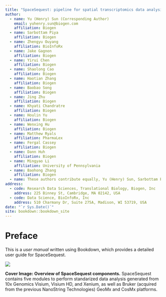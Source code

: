 ```yaml
--- 
title: "SpaceSequest: pipeline for spatial transcriptomics data analysis" 
author:
  - name: Yu (Henry) Sun (Corresponding Author)
    email: yuhenry.sun@biogen.com
    affiliation: Biogen
  - name: Sarbottam Piya
    affiliation: Biogen
  - name: Zhengyu Ouyang
    affiliation: BioInfoRx
  - name: Jake Gagnon
    affiliation: Biogen
  - name: Yirui Chen
    affiliation: Biogen
  - name: Shaolong Cao
    affiliation: Biogen
  - name: Haotian Zhang
    affiliation: Biogen
  - name: Baobao Song
    affiliation: Biogen
  - name: Jing Zhu
    affiliation: Biogen
  - name: Khyati Chandratre
    affiliation: Biogen
  - name: Houlin Yu
    affiliation: Biogen
  - name: Wenxing Hu
    affiliation: Biogen
  - name: Matthew Ryals
    affiliation: PharmaLex
  - name: Fergal Cassey
    affiliation: Biogen
  - name: Dann Huh
    affiliation: Biogen
  - name: Mingyao Li
    affiliation: University of Pennsylvania
  - name: Baohong Zhang
    affiliation: Biogen
  - name: These authors contribute equally, Yu (Henry) Sun, Sarbottam Piya, Zhengyu Ouyang
address:
  - code: Research Data Sciences, Translational Biology, Biogen, Inc
    address: 225 Binney St, Cambridge, MA 02142, USA
  - code: Data Science, BioInfoRx, Inc
    address: 510 Charmany Dr, Suite 275A, Madison, WI 53719, USA
date: "`r Sys.Date()`"
site: bookdown::bookdown_site
---
```


# Preface
This is a *user manual* written using Bookdown, which provides a detailed user guide for SpaceSequest.

[![](https://interactivereport.github.io/SpaceSequest/images/CoverImage.png)](https://interactivereport.github.io/SpaceSequest/images/CoverImage.png){target="_blank"}

**Cover Image: Overview of SpaceSequest components.** SpaceSequest contains five modules to perform standarized data analysis generated from 10x Genomics Visium, Visium HD, and Xenium, as well as Bruker (acquired from the previous NanoString Technologies) GeoMx and CosMx platforms.
